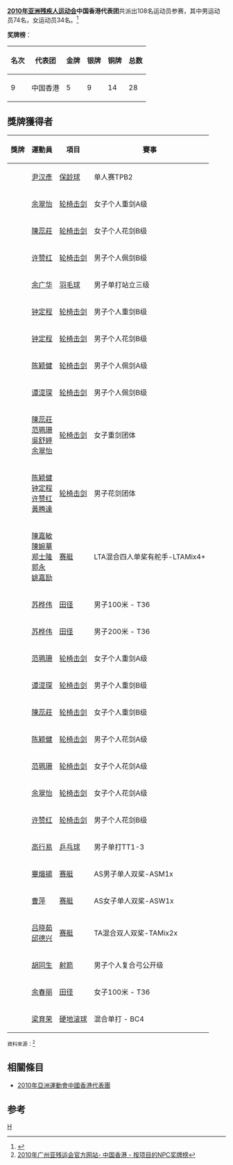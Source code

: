 {{Infobox Country Asian Games
|NPC=HKG
|year=2010
|edition=残疾人
|competitors= 108
|sports= 14
|flagbearer= 開幕式：[[余翠怡|余翠怡]]（[[2010年亚洲残疾人运动会轮椅击剑比赛|轮椅击剑]]）<br /> 閉幕式：　　　
|gold=5
|silver=9
|bronze=14
|total=28
|rank=9
}}

'''[[2010年亚洲残疾人运动会|2010年亚洲残疾人运动会]]中国香港代表团'''共派出108名运动员参赛，其中男运动员74名，女运动员34名。<ref>{{Cite web |url=http://www.gzapg2010.cn/info/CHN_CHN/ZZ/ZZE130B_@@@@@@@@@@@@@@@@@CHN_NPC=HKG.html |title=2010年广州亚残运会官方网站- 中国香港 - 按项目分类的报名人数 |accessdate=2010-12-14 |archive-date=2010-12-13 |archive-url=https://web.archive.org/web/20101213202338/http://www.gzapg2010.cn/info/CHN_CHN/ZZ/ZZE130B_@@@@@@@@@@@@@@@@@CHN_NPC=HKG.html |dead-url=yes }}</ref>

'''奖牌榜'''：
{| class="wikitable"
|-
! 名次 !! 代表团 !! 金牌 !! 银牌 !! 铜牌 !! 总数
|-
| 9 || 中国香港 || 5 || 9 || 14 || 28
|}	

==獎牌獲得者==
{| class="wikitable sortable"  style="font-size:88%"
|-bgcolor=#efefef
! 獎牌
! 運動員
! 項目
! 賽事
|-
|{{gold medal}}||[[尹汉彥|尹汉彥]]||[[2010年亚洲残疾人运动会保龄球比赛|保龄球]]||单人赛TPB2
|-
|{{gold medal}}||[[余翠怡|余翠怡]]||[[2010年亚洲残疾人运动会轮椅击剑比赛|轮椅击剑]]||女子个人重剑A级
|-
|{{gold medal}}||[[陳蕊莊|陳蕊莊]]||[[2010年亚洲残疾人运动会轮椅击剑比赛|轮椅击剑]]||女子个人花剑B级
|-
|{{gold medal}}||[[许赞红|许赞红]]||[[2010年亚洲残疾人运动会轮椅击剑比赛|轮椅击剑]]||男子个人佩剑B级
|-
|{{gold medal}}||[[余广华|余广华]]||[[2010年亚洲残疾人运动会羽毛球比赛|羽毛球]]||男子单打站立三级
|-
|{{silver medal}}||[[钟定程|钟定程]]||[[2010年亚洲残疾人运动会轮椅击剑比赛|轮椅击剑]]||男子个人重剑B级
|-
|{{silver medal}}||[[钟定程|钟定程]]||[[2010年亚洲残疾人运动会轮椅击剑比赛|轮椅击剑]]||男子个人花剑B级
|-
|{{silver medal}}||[[陈颖健|陈颖健]]||[[2010年亚洲残疾人运动会轮椅击剑比赛|轮椅击剑]]||男子个人佩剑A级
|-
|{{silver medal}}||[[谭湜琛|谭湜琛]]||[[2010年亚洲残疾人运动会轮椅击剑比赛|轮椅击剑]]||男子个人佩剑B级
|-
|{{silver medal}}||[[陳蕊莊|陳蕊莊]]<br/>[[范珮珊|范珮珊]]<br/>[[吳舒婷|吳舒婷]]<br/>[[余翠怡|余翠怡]]||[[2010年亚洲残疾人运动会轮椅击剑比赛|轮椅击剑]]||女子重剑团体
|-
|{{silver medal}}||[[陈颖健|陈颖健]]<br/>[[钟定程|钟定程]]<br/>[[许赞红|许赞红]]<br/>[[黃腾達|黃腾達]]||[[2010年亚洲残疾人运动会轮椅击剑比赛|轮椅击剑]]||男子花剑团体
|-
|{{silver medal}}||[[陳嘉敏|陳嘉敏]]<br/>[[陳婉華|陳婉華]]<br/>[[郑士隆|郑士隆]]<br/>[[郭永|郭永]]<br/>[[姚嘉励|姚嘉励]]||[[2010年亚洲残疾人运动会赛艇比赛|赛艇]]||LTA混合四人单桨有舵手-LTAMix4+
|-
|{{silver medal}}||[[苏桦伟|苏桦伟]]||[[2010年亚洲残疾人运动会田径比赛|田径]]||男子100米 - T36
|-
|{{silver medal}}||[[苏桦伟|苏桦伟]]||[[2010年亚洲残疾人运动会田径比赛|田径]]||男子200米 - T36
|-
|{{bronze medal}}||[[范珮珊|范珮珊]]||[[2010年亚洲残疾人运动会轮椅击剑比赛|轮椅击剑]]||女子个人重剑A级
|-
|{{bronze medal}}||[[谭湜琛|谭湜琛]]||[[2010年亚洲残疾人运动会轮椅击剑比赛|轮椅击剑]]||男子个人重剑B级
|-
|{{bronze medal}}||[[陳蕊莊|陳蕊莊]]||[[2010年亚洲残疾人运动会轮椅击剑比赛|轮椅击剑]]||女子个人重剑B级
|-
|{{bronze medal}}||[[陈颖健|陈颖健]]||[[2010年亚洲残疾人运动会轮椅击剑比赛|轮椅击剑]]||男子个人花剑A级
|-
|{{bronze medal}}||[[范珮珊|范珮珊]]||[[2010年亚洲残疾人运动会轮椅击剑比赛|轮椅击剑]]||女子个人花剑A级
|-
|{{bronze medal}}||[[余翠怡|余翠怡]]||[[2010年亚洲残疾人运动会轮椅击剑比赛|轮椅击剑]]||女子个人花剑A级
|-
|{{bronze medal}}||[[许赞红|许赞红]]||[[2010年亚洲残疾人运动会轮椅击剑比赛|轮椅击剑]]||男子个人花剑B级
|-
|{{bronze medal}}||[[高行易|高行易]]||[[2010年亚洲残疾人运动会乒乓球比赛|乒乓球]]||男子单打TT1-3
|-
|{{bronze medal}}||[[畢熾揚|畢熾揚]]||[[2010年亚洲残疾人运动会赛艇比赛|赛艇]]||AS男子单人双桨-ASM1x
|-
|{{bronze medal}}||[[曹萍|曹萍]]||[[2010年亚洲残疾人运动会赛艇比赛|赛艇]]||AS女子单人双桨-ASW1x
|-
|{{bronze medal}}||[[吕晓茹|吕晓茹]]<br/>[[邱德兴|邱德兴]]||[[2010年亚洲残疾人运动会赛艇比赛|赛艇]]||TA混合双人双桨-TAMix2x
|-
|{{bronze medal}}||[[胡同生|胡同生]]||[[2010年亚洲残疾人运动会射箭比赛|射箭]]||男子个人复合弓公开级
|-
|{{bronze medal}}||[[余春丽|余春丽]]||[[2010年亚洲残疾人运动会田径比赛|田径]]||女子100米 - T36
|-
|{{bronze medal}}||[[梁育荣|梁育荣]]||[[2010年亚洲残疾人运动会硬地滚球比赛|硬地滚球]]||混合单打 - BC4
|}
<small>資料來源：<ref>[http://www.gzapg2010.cn/info/CHN_CHN/ZZ/ZZM194A_@@@@@@@@@@@@@@@@@CHN_NPC=HKG.html 2010年广州亚残运会官方网站- 中国香港 - 按项目的NPC奖牌榜]{{dead link|date=2018年5月 |bot=InternetArchiveBot |fix-attempted=yes }}</ref></small>

==相關條目==
*[[2010年亞洲運動會中國香港代表團|2010年亞洲運動會中國香港代表團]]

==参考==
{{reflist}}
{{2010年亚洲残疾人运动会代表团}}

[[Category:2010年亚洲残疾人运动会代表团|H]]